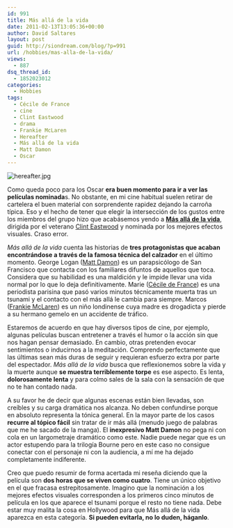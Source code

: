 ```yaml
---
id: 991
title: Más allá de la vida
date: 2011-02-13T13:05:36+00:00
author: David Saltares
layout: post
guid: http://siondream.com/blog/?p=991
url: /hobbies/mas-alla-de-la-vida/
views:
  - 887
dsq_thread_id:
  - 1852023012
categories:
  - Hobbies
tags:
  - Cécile de France
  - cine
  - Clint Eastwood
  - drama
  - Frankie McLaren
  - Hereafter
  - Más allá de la vida
  - Matt Damon
  - Oscar
---
```


![hereafter.jpg](/img/wp/hereafter.webp)

Como queda poco para los Oscar **era buen momento para ir a ver las películas nominada**s. No obstante, en mi cine habitual suelen retirar de cartelera el buen material con sorprendente rapidez dejando la carroña típica. Eso y el hecho de tener que elegir la intersección de los gustos entre los miembros del grupo hizo que acabásemos yendo a [**Más allá de la vida**](http://www.imdb.es/title/tt1212419/), dirigida por el veterano [Clint Eastwood](http://www.imdb.es/name/nm0000142/) y nominada por los mejores efectos visuales. Craso error.

_Más allá de la vida_ cuenta las historias de **tres protagonistas que acaban encontrándose a través de la famosa técnica del calzador** en el último momento. George Logan ([Matt Damon](http://www.imdb.es/name/nm0000354/)) es un parapsicólogo de San Francisco que contacta con los familiares difuntos de aquellos que toca. Considera que su habilidad es una maldición y le impide llevar una vida normal por lo que lo deja definitivamente. Marie ([Cécile de France](http://www.imdb.es/name/nm0208426/)) es una periodista parisina que pasó varios minutos técnicamente muerta tras un tsunami y el contacto con el más allá le cambia para siempre. Marcos ([Frankie McLaren](http://www.imdb.es/name/nm3727999/)) es un niño londinense cuya madre es drogadicta y pierde a su hermano gemelo en un accidente de tráfico.

Estaremos de acuerdo en que hay diversos tipos de cine, por ejemplo, algunas películas buscan entretener a través el humor o la acción sin que nos hagan pensar demasiado. En cambio, otras pretenden evocar sentimientos o inducirnos a la meditación. Comprendo perfectamente que las últimas sean más duras de seguir y requieran esfuerzo extra por parte del espectador. _Más allá de la vida_ busca que reflexionemos sobre la vida y la muerte aunque **se muestra terriblemente torpe** es ese aspecto. Es lenta, **dolorosamente lenta** y para colmo sales de la sala con la sensación de que no te han contado nada.

A su favor he de decir que algunas escenas están bien llevadas, son creíbles y su carga dramática nos alcanza. No deben confundirse porque en absoluto representa la tónica general. En la mayor parte de los casos **recurre al tópico fácil** sin tratar de ir más allá (menudo juego de palabras que me he sacado de la manga). El **inexpresivo Matt Damon** no pega ni con cola en un largometraje dramático como este. Nadie puede negar que es un actor estupendo para la trilogía Bourne pero en este caso no consigue conectar con el personaje ni con la audiencia, a mí me ha dejado completamente indiferente.

Creo que puedo resumir de forma acertada mi reseña diciendo que la película son **dos horas que se viven como cuatro**. Tiene un único objetivo en el que fracasa estrepitosamente. Imagino que la nominación a los mejores efectos visuales corresponden a los primeros cinco minutos de película en los que aparece el tsunami porque el resto no tiene nada. Debe estar muy malita la cosa en Hollywood para que Más allá de la vida aparezca en esta categoría. **Si pueden evitarla, no lo duden, háganlo**.
